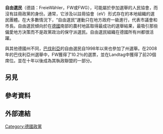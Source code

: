 {{Unreferenced|time=2021-02-04T08:59:05+00:00}}
'''自由選民'''（德語：FreieWähler，FW或FWG），可能屬於參加選舉的人民協會，而沒有註冊政黨的身份。通常，它涉及以註冊協會（eV）形式存在的本地組織的選民團體。在大多數情況下，“自由選民”運動只在地方政府一級進行，代表市議會和市長。自由選民傾向於在[[德國|德國]]南部的農村地區取得最成功的選舉結果，最吸引那些偏愛地方決策而不是政黨政治的保守派選民。自由選民組織在德國所有州都很活躍。

與其他德國州不同，[[巴伐利亞|巴伐利亞]]的自由選民自1998年以來也參加了州選舉。在2008年的巴伐利亞州選舉中，FW獲得了10.2％的選票，並在Landtag中獲得了前20個席位。並在十年以後成為其執政聯盟的一部分。

== 另見 ==

== 參考資料 ==
{{reflist}}

== 外部連結 ==
{{stub}}

{{德國政黨}}
[[Category:德國政黨|Category:德國政黨]]